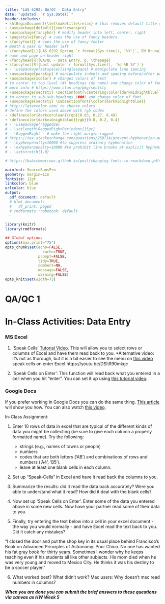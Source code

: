 ```yaml
---
title: "LAS 6292: QA/QC - Data Entry"
date: "updated: `r Sys.Date()`"
header-includes:
- \AtBeginDocument{\let\maketitle\relax} # this removes default title section
- \usepackage[default]{sourcesanspro}
- \usepackage{fancyhdr} # modify header into left, center, right
- \pagestyle{fancy} # cues the use of fancy headers
- \fancyfoot{} # cues the use of fancy footer
# month & year on header left
- \fancyhead[L]{LAS 6292 Spring `r format(Sys.time(), '%Y')`, EM Bruna} 
# name and page on header right
- \fancyhead[R]{QA/QC - Data Entry, p. \thepage} 
- \fancyfoot[R]{Last update `r format(Sys.time(), '%d %B %Y')`}
# - \usepackage{setspace}{singlespace} # manipulate line spacing 
- \usepackage{parskip} # manipulate indents and spacing before/after paragra phs 
- \usepackage{xcolor} # changes colors of text
# to center to top level (#) headings (my name) and change color of font
# more info # https://www.ctan.org/pkg/sectsty
- \usepackage{sectsty} \sectionfont{\centering\color{darkmidnightblue}}
# to center to sub-sub-headings (###) and change color of font
- \usepackage{sectsty} \subsectionfont{\color{darkmidnightblue}}
# http://latexcolor.com/ to choose colors
# define the colors used above with rgb codes
- \definecolor{darkcerulean}{rgb}{0.03, 0.27, 0.49}
- \definecolor{darkmidnightblue}{rgb}{0.0, 0.2, 0.4}
# - \usepackage{ragged2e}
# - \setlength\RaggedRightParindent{15pt}
# - \RaggedRight - # make the right margin ragged
# https://tex.stackexchange.com/questions/258714/prevent-hyphenation-across-lines-enforce-right-margin
# - \hyphenpenalty=10000 #to suppress ordinary hyphenation
# - \exhyphenpenalty=10000 #to prohibit line breaks at explicit hyphens.
# - \setstretch{1.0}

# https://babichmorrowc.github.io/post/changing-fonts-in-rmarkdown-pdfs/

mainfont: SourceSansPro
geometry: margin=1in
fontsize: 12pt
linkcolor: blue
urlcolor: blue
output:
  pdf_document: default
  # html_document:
  #   df_print: paged
  # rmdformats::robobook: default
---
```


```r
library(knitr)
library(rmdformats)

## Global options
options(max.print="75")
opts_chunk$set(echo=FALSE,
	             cache=TRUE,
               prompt=FALSE,
               tidy=TRUE,
               comment=NA,
               message=FALSE,
               warning=FALSE)
opts_knit$set(width=75)
```

# QA/QC 1
# In-Class Activities: Data Entry

###  MS Excel

1. 'Speak Cells' [Tutorial Video](https://youtu.be/5ZOsMe0aPt8). This will allow you to select rows or columns of Excel and have them read back to you. 
        *Alternative video: it's not as thorough, but it is a bit easier to see the menu on [this video](https://youtu.be/q6LOhQThvB8)
speak cells on enter Excel https://youtu.be/DSltR90mkgc

2. 'Speak Cells on Enter': This function will read back what you entered in a cell when you hit "enter". You can set it up using [this tutorial video](https://youtu.be/DSltR90mkgc).


### Google Docs

If you prefer working in Google Docs you can do the same thing. [This article](https://www.businessinsider.com/how-to-make-google-docs-read-to-you) will show you how. You can also watch [this video](https://youtu.be/3UmI5wo5kHg).

In-Class Assignment:

1) Enter 10 rows of data in excel that are typical of the different kinds of data you might be collecting (be sure to give each column a properly formatted name). Try the following:
    * strings (e.g., names of towns or people)
    * numbers
    * codes that are both letters ('AB') and combinations of rows and numbers ('A4', 'B5').
    * leave at least one blank cells in each column. 
    
2) Set up "Speak-Cells" in Excel and have it read back the columns to you. 

3) Summarize the results: did it read the data back accurately? Were you able to understand what it read? How did it deal with the blank cells?

4) Now set up 'Speak Cells on Enter'. Enter some of the data you entered above in some new cells. Now have your partner read some of their data to you.

5) Finally, try entering the text below into a cell in your excel document - the way you would normally - and have Excel read the text back to you. Did it catch any mistakes?

"I closed the door and put the shop key in its usual place behind Francisco's Book on Advanced Principles of Astronomy. Poor Chico. No one has wanted his fat gray book for thirty years. Sometimes I wonder why he keeps teaching even if his students all like other subjects. His mom died when he was very young and moved to Mexico City. He thinks it was his destiny to be a soccer player."

6) What worked best? What didn't work? Mac users: Why doesn't mac read numbers in columns?

**_When you are done you can submit the brief answers to these questions via canvas as HW Week 5_**

